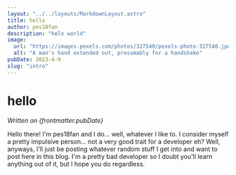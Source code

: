 ```yaml
---
layout: "../../layouts/MarkdownLayout.astro"
title: hello
author: pes18fan
description: "helo world"
image:
  url: "https://images.pexels.com/photos/327540/pexels-photo-327540.jpeg?cs=tinysrgb&w=600&h=600"
  alt: "A man's hand extended out, presumably for a handshake"
pubDate: 2023-4-9
slug: "intro"
---
```


# hello

*Written on {frontmatter.pubDate}*

Hello there! I'm pes18fan and I do... well, whatever I like to. I consider myself a pretty impulsive person... not a very good trait for a developer eh? Well, anyways, I'll just be posting whatever random stuff I get into and want to post here in this blog. I'm a pretty bad developer so I doubt you'll learn anything out of it, but I hope you do regardless.